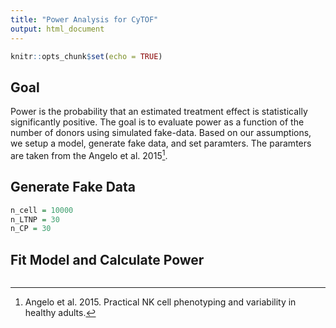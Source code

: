 ```yaml
---
title: "Power Analysis for CyTOF"
output: html_document
---
```


```r
knitr::opts_chunk$set(echo = TRUE)
```

## Goal

Power is the probability that an estimated treatment effect is statistically significantly positive. The goal is to evaluate power as a function of the number of donors using simulated fake-data. Based on our assumptions, we setup a model, generate fake data, and set paramters. The paramters are taken from the Angelo et al. 2015[^1].

## Generate Fake Data

```r
n_cell = 10000
n_LTNP = 30
n_CP = 30

```

## Fit Model and Calculate Power

```r

```

[^1]: Angelo et al. 2015. Practical NK cell phenotyping and variability in healthy adults.